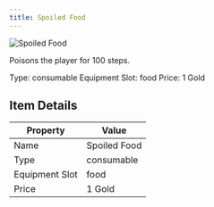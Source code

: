 ```yaml
---
title: Spoiled Food
---
```


<div className="flex items-start gap-6 mb-8">
  <div className="flex-shrink-0">
    <img src="/assets/resources/cooking/spoiled_food.png" alt="Spoiled Food" className="w-24 h-24 border rounded-lg" />
  </div>
  <div className="flex-1">
    <div className="space-y-2">
      <p className="text-lg text-muted-foreground">Poisons the player for 100 steps.</p>
      <div className="flex flex-wrap gap-4 text-sm">
        <span className="px-2 py-1 bg-green-100 dark:bg-green-900 rounded-md">
          Type: consumable
        </span>
        <span className="px-2 py-1 bg-purple-100 dark:bg-purple-900 rounded-md">
          Equipment Slot: food
        </span>
        <span className="px-2 py-1 bg-yellow-100 dark:bg-yellow-900 rounded-md">
          Price: 1 Gold
        </span>
      </div>
    </div>
  </div>
</div>

## Item Details
| Property | Value |
|----------|-------|
| Name | Spoiled Food |
| Type | consumable |
| Equipment Slot | food |
| Price | 1 Gold |

